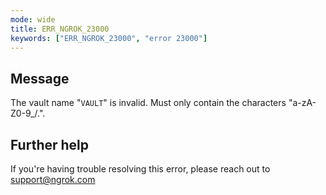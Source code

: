```yaml
---
mode: wide
title: ERR_NGROK_23000
keywords: ["ERR_NGROK_23000", "error 23000"]
---
```


## Message

The vault name "`VAULT`" is invalid. Must only contain the characters "a-zA-Z0-9\_/.".

## Further help

If you're having trouble resolving this error, please reach out to [support@ngrok.com](mailto:support@ngrok.com?subject=Help%20with%20ERR_NGROK_23000)
